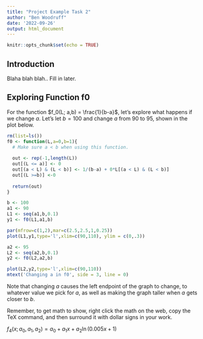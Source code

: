 ```yaml
---
title: "Project Example Task 2"
author: "Ben Woodruff"
date: '2022-09-26'
output: html_document
---
```


```r
knitr::opts_chunk$set(echo = TRUE)
```

## Introduction

Blaha blah blah.. Fill in later.

## Exploring Function f0

For the function $f_0(L; a,b) = \frac{1}{b-a}$, let's explore what happens if we change $a$.  Let's let $b=100$ and change $a$ from 90 to 95, shown in the plot below. 

```r
rm(list=ls())
f0 <- function(L,a=0,b=1){
  # Make sure a < b when using this function.
  
  out <- rep(-1,length(L))
  out[(L <= a)] <- 0
  out[(a < L) & (L < b)] <- 1/(b-a) + 0*L[(a < L) & (L < b)]
  out[(L >=b)] <-0
  
  return(out)
}

b <- 100
a1 <- 90
L1 <- seq(a1,b,0.1)
y1 <- f0(L1,a1,b)

par(mfrow=c(1,2),mar=c(2.5,2.5,1,0.25))
plot(L1,y1,type='l',xlim=c(90,110), ylim = c(0,.3))

a2 <- 95
L2 <- seq(a2,b,0.1)
y2 <- f0(L2,a2,b)

plot(L2,y2,type='l',xlim=c(90,110))
mtext('Changing a in f0', side = 3, line = 0)

```

Note that changing $a$ causes the left endpoint of the graph to change, to whatever value we pick for $a$, as well as making the graph taller when $a$ gets closer to $b$. 






Remember, to get math to show, right click the math on the web, copy the TeX command, and then surround it with dollar signs in your work.  

$f_4(x; a_0,a_1,a_2) = a_0 + a_1x + a_2\ln(0.005x+1)$